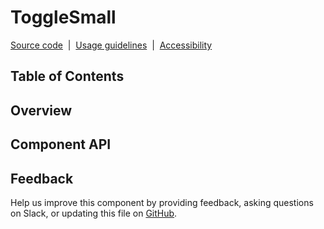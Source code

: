 
# ToggleSmall

[Source code](https://github.com/carbon-design-system/carbon/tree/main/packages/react/src/components/ToggleSmall)
&nbsp;|&nbsp;
[Usage guidelines](https://www.carbondesignsystem.com/components/toggle/usage#small-toggles)
&nbsp;|&nbsp;
[Accessibility](https://www.carbondesignsystem.com/components/toggle/accessibility)

## Table of Contents

## Overview

## Component API

<Props />

## Feedback

Help us improve this component by providing feedback, asking questions on Slack,
or updating this file on
[GitHub](https://github.com/carbon-design-system/carbon/edit/main/packages/react/src/components/ToggleSmall/ToggleSmall.mdx).
